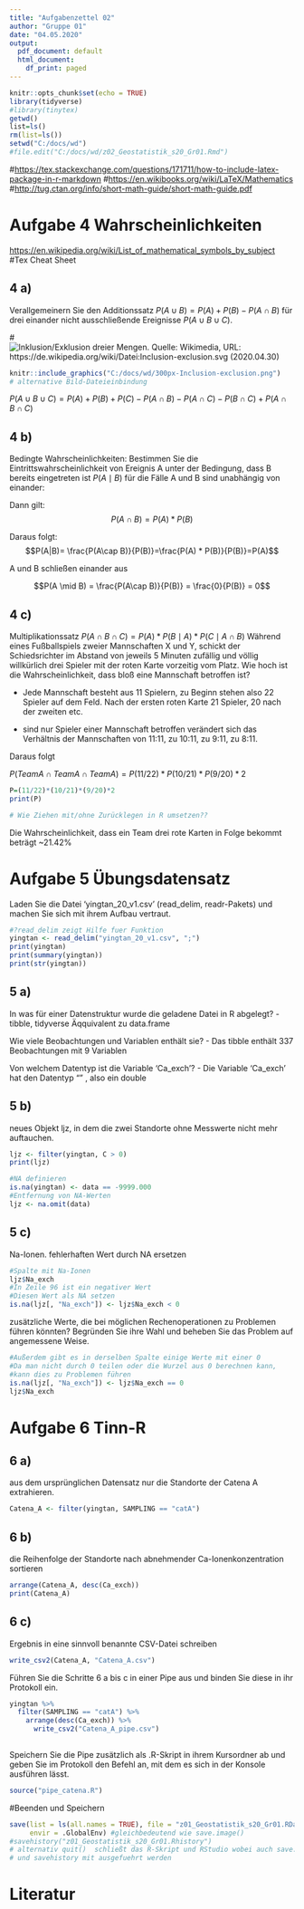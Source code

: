 ---
title: "Aufgabenzettel 02"
author: "Gruppe 01"
date: "04.05.2020"
output:
  pdf_document: default
  html_document:
    df_print: paged
---


```{r setup, include=FALSE}
knitr::opts_chunk$set(echo = TRUE)
library(tidyverse)
#library(tinytex)
getwd()
list=ls()
rm(list=ls())
setwd("C:/docs/wd")
#file.edit("C:/docs/wd/z02_Geostatistik_s20_Gr01.Rmd")
```

#<https://tex.stackexchange.com/questions/171711/how-to-include-latex-package-in-r-markdown>
#<https://en.wikibooks.org/wiki/LaTeX/Mathematics>
#<http://tug.ctan.org/info/short-math-guide/short-math-guide.pdf>


# Aufgabe 4 Wahrscheinlichkeiten
<https://en.wikipedia.org/wiki/List_of_mathematical_symbols_by_subject> #Tex Cheat Sheet

## 4 a)
Verallgemeinern Sie den Additionssatz
${P}(A\cup B) = {P}(A) + {P}(B) - {P}(A\cap B)$
für drei einander nicht ausschließende Ereignisse ${P}(A \cup B \cup C)$.

#![Inklusion/Exklusion dreier Mengen. Quelle: Wikimedia, URL: <https://de.wikipedia.org/wiki/Datei:Inclusion-exclusion.svg> (2020.04.30)](C:/docs/wd/300px-Inclusion-exclusion.png)


```{r}
knitr::include_graphics("C:/docs/wd/300px-Inclusion-exclusion.png")
# alternative Bild-Dateieinbindung
```

${P}(A \cup B \cup C) = {P}(A) + {P}(B) + {P}(C) - {P}(A \cap B) - {P}(A \cap C) - {P}(B \cap C) + {P}(A \cap B \cap C)$


## 4 b)
Bedingte Wahrscheinlichkeiten:
Bestimmen Sie die Eintrittswahrscheinlichkeit von Ereignis A unter der Bedingung,
dass B bereits eingetreten ist
${P}(A \mid B)$
für die Fälle
A und B sind unabhängig von einander: 

Dann gilt:\
$$P(A \cap B) = {P}(A) * {P}(B)$$

Daraus folgt:
$$P(A|B)= \frac{P(A\cap B)}{P(B)}=\frac{P(A) * P(B)}{P(B)}=P(A)$$

A und B schließen einander aus

$$P(A \mid B) = \frac{P(A\cap B)}{P(B)} = \frac{0}{P(B)} = 0$$



## 4 c)
Multiplikationssatz
${P}(A \cap B \cap C) = {P}(A) * {P}(B \mid A) * P(C \mid A \cap B)$
Während eines Fußballspiels zweier Mannschaften X und Y,
schickt der Schiedsrichter im Abstand von jeweils 5 Minuten zufällig 
und völlig willkürlich drei Spieler mit der roten Karte vorzeitig vom Platz. 
Wie hoch ist die Wahrscheinlichkeit, dass bloß eine Mannschaft betroffen ist?

- Jede Mannschaft besteht aus 11 Spielern, zu Beginn stehen also 22 Spieler auf dem Feld. Nach der ersten roten Karte 21 Spieler, 20 nach der zweiten etc.

- sind nur Spieler einer Mannschaft betroffen verändert sich das Verhältnis der Mannschaften von 11:11, zu 10:11, zu 9:11, zu 8:11.

Daraus folgt

${P}(Team A \cap Team A \cap Team A) = {P}(11/22) * {P}(10/21) * P(9/20) * 2$

```{r}
P=(11/22)*(10/21)*(9/20)*2
print(P)

# Wie Ziehen mit/ohne Zurücklegen in R umsetzen??
```
Die Wahrscheinlichkeit, dass ein Team drei rote Karten in Folge bekommt beträgt ~21.42%


# Aufgabe 5 Übungsdatensatz
Laden Sie die Datei 'yingtan_20_v1.csv' (read_delim, readr-Pakets)
und machen Sie sich mit ihrem Aufbau vertraut.

```{r}
#?read_delim zeigt Hilfe fuer Funktion
yingtan <- read_delim("yingtan_20_v1.csv", ";")
print(yingtan)
print(summary(yingtan))
print(str(yingtan))

```

## 5 a)
In was für einer Datenstruktur wurde die geladene Datei in R abgelegt?
- tibble, tidyverse Äqquivalent zu data.frame

Wie viele Beobachtungen und Variablen enthält sie?
- Das tibble enthält 337 Beobachtungen mit 9 Variablen

Von welchem Datentyp ist die Variable 'Ca_exch'?
- Die Variable 'Ca_exch' hat den Datentyp "<dbl>" , also ein double


## 5 b)
neues Objekt ljz, in dem die zwei Standorte ohne Messwerte nicht mehr auftauchen.

```{r}
ljz <- filter(yingtan, C > 0)
print(ljz)

#NA definieren
is.na(yingtan) <- data == -9999.000
#Entfernung von NA-Werten
ljz <- na.omit(data)
```


## 5 c)
Na-Ionen. fehlerhaften Wert durch NA ersetzen

```{r}
#Spalte mit Na-Ionen
ljz$Na_exch
#In Zeile 96 ist ein negativer Wert
#Diesen Wert als NA setzen
is.na(ljz[, "Na_exch"]) <- ljz$Na_exch < 0
```
zusätzliche Werte, die bei möglichen Rechenoperationen zu Problemen führen könnten? Begründen Sie ihre Wahl
und beheben Sie das Problem auf angemessene Weise.

```{r}
#Außerdem gibt es in derselben Spalte einige Werte mit einer 0
#Da man nicht durch 0 teilen oder die Wurzel aus 0 berechnen kann,
#kann dies zu Problemen führen
is.na(ljz[, "Na_exch"]) <- ljz$Na_exch == 0
ljz$Na_exch
```



# Aufgabe 6 Tinn-R

## 6 a)
aus dem ursprünglichen Datensatz nur die Standorte der Catena A extrahieren. 

```{r}
Catena_A <- filter(yingtan, SAMPLING == "catA")
```


## 6 b)
die Reihenfolge der Standorte nach abnehmender Ca-Ionenkonzentration sortieren

```{r}
arrange(Catena_A, desc(Ca_exch))
print(Catena_A)
```


## 6 c) 
Ergebnis in eine sinnvoll benannte CSV-Datei schreiben

```{r}
write_csv2(Catena_A, "Catena_A.csv")
```


Führen Sie die Schritte 6 a bis c in einer Pipe aus und binden Sie diese in ihr
Protokoll ein.

```{r}
yingtan %>% 
  filter(SAMPLING == "catA") %>% 
    arrange(desc(Ca_exch)) %>% 
      write_csv2("Catena_A_pipe.csv") 
      
```


Speichern Sie die Pipe zusätzlich als .R-Skript in ihrem Kursordner ab
und geben Sie im Protokoll den Befehl an, 
mit dem es sich in der Konsole ausführen lässt. 

```{r}
source("pipe_catena.R")

```

#Beenden und Speichern
```{r}
save(list = ls(all.names = TRUE), file = "z01_Geostatistik_s20_Gr01.RData", 
     envir = .GlobalEnv) #gleichbedeutend wie save.image()
#savehistory("z01_Geostatistik_s20_Gr01.Rhistory")
# alternativ quit()  schließt das R-Skript und RStudio wobei auch save.image()
# und savehistory mit ausgefuehrt werden
```



# Literatur

